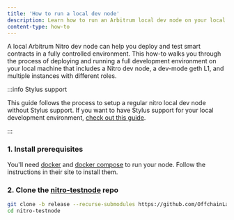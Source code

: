 ```yaml
---
title: 'How to run a local dev node'
description: Learn how to run an Arbitrum local dev node on your local machine.
content-type: how-to
---
```


A local Arbitrum Nitro dev node can help you deploy and test smart contracts in a fully controlled environment. This how-to walks you through the process of deploying and running a full development environment on your local machine that includes a Nitro dev node, a dev-mode geth L1, and multiple instances with different roles.

:::info Stylus support

This guide follows the process to setup a regular nitro local dev node without Stylus support. If you want to have Stylus support for your local development environment, [check out this guide](/stylus/how-tos/local-stylus-dev-node.mdx).

:::

### 1. Install prerequisites

You'll need [docker](https://docs.docker.com/get-docker/) and [docker compose](https://docs.docker.com/compose/) to run your node. Follow the instructions in their site to install them.

### 2. Clone the [nitro-testnode](https://github.com/OffchainLabs/nitro-testnode) repo

```bash
git clone -b release --recurse-submodules https://github.com/OffchainLabs/nitro-testnode.git
cd nitro-testnode
```


<LocalDevNodeSetupInstructions />
